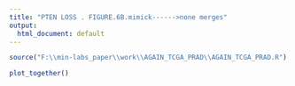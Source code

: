 ```yaml
---
title: "PTEN LOSS . FIGURE.6B.mimick------>none merges"
output:
  html_document: default
---
```


```r
source("F:\\min-labs_paper\\work\\AGAIN_TCGA_PRAD\\AGAIN_TCGA_PRAD.R")
```


```r
plot_together()

```